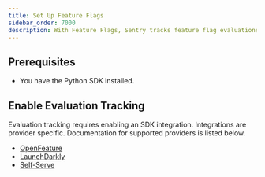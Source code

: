 ```yaml
---
title: Set Up Feature Flags
sidebar_order: 7000
description: With Feature Flags, Sentry tracks feature flag evaluations in your application, keeps an audit log feature flag changes, and reports any suspicious updates that may have caused an error.
---
```


<PlatformContent includePath="feature-flags/prerelease-alert" />

## Prerequisites

* You have the <PlatformLink to="/">Python SDK installed</PlatformLink>.

## Enable Evaluation Tracking

Evaluation tracking requires enabling an SDK integration. Integrations are provider specific. Documentation for supported providers is listed below.

- [OpenFeature](/platforms/python/integrations/feature-flags/openfeature/)
- [LaunchDarkly](/platforms/python/integrations/feature-flags/launchdarkly/)
- [Self-Serve](/platforms/python/integrations/feature-flags/self-serve/)

<PlatformContent includePath="feature-flags/enable-change-tracking" />
